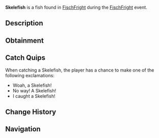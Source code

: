 {{FishInfobox
|image          = Skelefish.png
|rarity         = Limited
|event          = FischFright
|sea            = First Sea
|location       = [[FischFright]]
|sublocation    = 
|sources        = Fishing Rod
|radar_location = 
|xp             = 400
|weather        = Clear
|time           = 
|season         = Winter
|bait           = Fish Head
|base_weight    = 1
|base_value     = 200
|weight_range   = 0.5
|base_chance    = 10
|base_resil     = 50
}}
'''Skelefish''' is a {{Rarity|Limited}} fish found in [[FischFright]] during the [[FischFright]] event.

== Description ==
{{Description|The Skelefish is a literal fish skeleton, eerily animated as if it still had flesh. Its bony structure drifts through the water, with jagged, rib-like bones and a hollow skull that stares blankly ahead. Only can be caught during FischFright.|Bestiary Entry}}

== Obtainment ==
{{Description|Only can be caught during FischFright.|Bestiary Hint}}
{{Fish Availability|
FischFright/Frightful Pool
|top_rods      = 
Leviathan's Fang Rod\34435.41\52982.75;
Krampus's Rod\33467.53\38156.02;
Magma Rod\31975.65\36454.87;
Trident Rod\31046.87\50674.45;
Ethereal Prism Rod\29706.27\43355.6;
Flimsy Rod\28027.4\45369.97;
Training Rod\27416.94\61807.33;
Buddy Bond Rod\21791.6\27564.71;
Free Spirit Rod\29520.14\48182.55;
No-Life Rod\29155.26\47226.3;
Lucky Rod\19485.84\32309.46;
Seraphic Rod\28983.55\44402.06;
Rod Of The Forgotten Fang\27166.17\41526.13;
Challenger's Rod\26542.81\41641.65;
Rod Of The Exalted One\25567.73\38338.5;
Rod Of The Depths\24544.29\37673.48;
Zeus Rod\24345.76\36868.8;
Verdant Shear Rod\24029.27\36081.25;
Blazebringer Rod\23112.92\37105.57;
Depthseeker Rod\22113.32\35780.28;
Volcanic Rod\20366.22\33241.59;
Avalanche Rod\20364.27\33398.18;
Steady Rod\8714.64\11519.79
|recommended   = Trident Rod
}}

== Catch Quips ==
When catching a Skelefish, the player has a chance to make one of the following exclamations:
* Woah, a Skelefish!
* No way! A Skelefish!
* I caught a Skelefish!

== Change History ==
{{Change History|{{subst:Current Version}}}}

== Navigation ==
{{Fish Navbox|FischFright}}